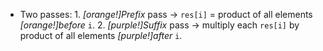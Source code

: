 - Two passes:
        1.  *[orange!]Prefix* pass → `res[i]` = product of all elements *[orange!]before* `i`.
        2.  *[purple!]Suffix* pass → multiply each `res[i]` by product of all elements *[purple!]after* `i`.